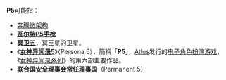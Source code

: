 {{DisambigNav|P|5}}
'''P5'''可能指：

* [[奔腾|奔腾]][[微架构|微架构]]
* '''[[瓦尔特P5手枪|瓦尔特P5手枪]]'''
* '''[[冥卫五|冥卫五]]'''，冥王星的卫星。
* 《'''[[女神异闻录5|女神异闻录5]]'''》（Persona 5），簡稱「'''P5'''」，[[Atlus|Atlus]]发行的[[电子角色扮演游戏|电子角色扮演游戏]]，《[[女神异闻录系列|女神异闻录系列]]》的第六部主要作品。
* '''[[联合国安全理事会常任理事国|联合国安全理事会常任理事国]]'''（Permanent 5）

{{disambig}}